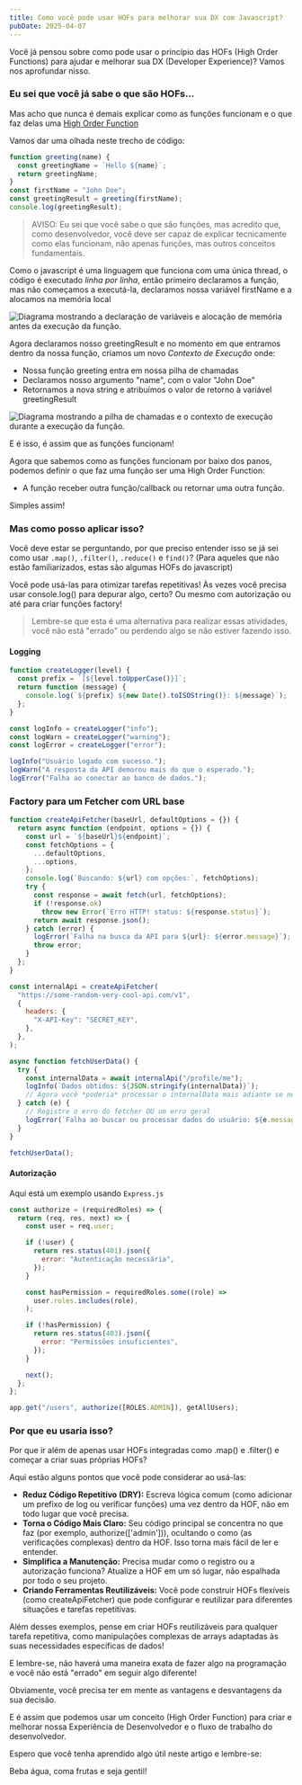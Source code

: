 ```yaml
---
title: Como você pode usar HOFs para melhorar sua DX com Javascript?
pubDate: 2025-04-07
---
```



Você já pensou sobre como pode usar o princípio das HOFs (High Order Functions) para ajudar e melhorar sua DX (Developer Experience)? Vamos nos aprofundar nisso.

### Eu sei que você já sabe o que são HOFs...

Mas acho que nunca é demais explicar como as funções funcionam e o que faz delas uma <u>High Order Function</u>

Vamos dar uma olhada neste trecho de código:

```js
function greeting(name) {
  const greetingName = `Hello ${name}`;
  return greetingName;
}
const firstName = "John Doe";
const greetingResult = greeting(firstName);
console.log(greetingResult);
```

> AVISO: Eu sei que você sabe o que são funções, mas acredito que, como desenvolvedor, você deve ser capaz de explicar tecnicamente como elas funcionam, não apenas funções, mas outros conceitos fundamentais.

Como o javascript é uma linguagem que funciona com uma única thread, o código é executado _linha por linha_, então primeiro declaramos a função, mas não começamos a executá-la, declaramos nossa variável firstName e a alocamos na memória local

<Image
  class="rounded-diagram"
  quality={80}
  src={func1}
  alt="Diagrama mostrando a declaração de variáveis e alocação de memória antes da execução da função."
  width={870}
  height={400}
/>

Agora declaramos nosso greetingResult e no momento em que entramos dentro da nossa função, criamos um novo _Contexto de Execução_ onde:

- Nossa função greeting entra em nossa pilha de chamadas
- Declaramos nosso argumento "name", com o valor "John Doe"
- Retornamos a nova string e atribuímos o valor de retorno à variável greetingResult

<Image
  class="rounded-diagram"
  src={func2}
  alt="Diagrama mostrando a pilha de chamadas e o contexto de execução durante a execução da função."
  width={870}
  height={450}
/>

E é isso, é assim que as funções funcionam!

Agora que sabemos como as funções funcionam por baixo dos panos, podemos definir o que faz uma função ser uma High Order Function:

- A função receber outra função/callback ou retornar uma outra função.

Simples assim!

### Mas como posso aplicar isso?

Você deve estar se perguntando, por que preciso entender isso se já sei como usar `.map()`, `.filter()`, `.reduce()` e `find()`? (Para aqueles que não estão familiarizados, estas são algumas HOFs do javascript)

Você pode usá-las para otimizar tarefas repetitivas! Às vezes você precisa usar console.log() para depurar algo, certo? Ou mesmo com autorização ou até para criar funções factory!

> Lembre-se que esta é uma alternativa para realizar essas atividades, você não está "errado" ou perdendo algo se não estiver fazendo isso.

#### Logging

```js
function createLogger(level) {
  const prefix = `[${level.toUpperCase()}]`;
  return function (message) {
    console.log(`${prefix} ${new Date().toISOString()}: ${message}`);
  };
}

const logInfo = createLogger("info");
const logWarn = createLogger("warning");
const logError = createLogger("error");

logInfo("Usuário logado com sucesso.");
logWarn("A resposta da API demorou mais do que o esperado.");
logError("Falha ao conectar ao banco de dados.");
```

### Factory para um Fetcher com URL base

```js
function createApiFetcher(baseUrl, defaultOptions = {}) {
  return async function (endpoint, options = {}) {
    const url = `${baseUrl}${endpoint}`;
    const fetchOptions = {
      ...defaultOptions,
      ...options,
    };
    console.log(`Buscando: ${url} com opções:`, fetchOptions);
    try {
      const response = await fetch(url, fetchOptions);
      if (!response.ok)
        throw new Error(`Erro HTTP! status: ${response.status}`);
      return await response.json();
    } catch (error) {
      logError(`Falha na busca da API para ${url}: ${error.message}`);
      throw error;
    }
  };
}

const internalApi = createApiFetcher(
  "https://some-random-very-cool-api.com/v1",
  {
    headers: {
      "X-API-Key": "SECRET_KEY",
    },
  },
);

async function fetchUserData() {
  try {
    const internalData = await internalApi("/profile/me");
    logInfo(`Dados obtidos: ${JSON.stringify(internalData)}`);
    // Agora você *poderia* processar o internalData mais adiante se necessário
  } catch (e) {
    // Registre o erro do fetcher OU um erro geral
    logError(`Falha ao buscar ou processar dados do usuário: ${e.message}`);
  }
}

fetchUserData();
```

#### Autorização

Aqui está um exemplo usando `Express.js`

```js
const authorize = (requiredRoles) => {
  return (req, res, next) => {
    const user = req.user;

    if (!user) {
      return res.status(401).json({
        error: "Autenticação necessária",
      });
    }

    const hasPermission = requiredRoles.some((role) =>
      user.roles.includes(role),
    );

    if (!hasPermission) {
      return res.status(403).json({
        error: "Permissões insuficientes",
      });
    }

    next();
  };
};

app.get("/users", authorize([ROLES.ADMIN]), getAllUsers);
```

### Por que eu usaria isso?

Por que ir além de apenas usar HOFs integradas como .map() e .filter() e começar a criar suas próprias HOFs?

Aqui estão alguns pontos que você pode considerar ao usá-las:

- **Reduz Código Repetitivo (DRY):** Escreva lógica comum (como adicionar um prefixo de log ou verificar funções) uma vez dentro da HOF, não em todo lugar que você precisa.
- **Torna o Código Mais Claro:** Seu código principal se concentra no que faz (por exemplo, authorize(['admin'])), ocultando o como (as verificações complexas) dentro da HOF. Isso torna mais fácil de ler e entender.
- **Simplifica a Manutenção:** Precisa mudar como o registro ou a autorização funciona? Atualize a HOF em um só lugar, não espalhada por todo o seu projeto.
- **Criando Ferramentas Reutilizáveis:** Você pode construir HOFs flexíveis (como createApiFetcher) que pode configurar e reutilizar para diferentes situações e tarefas repetitivas.

Além desses exemplos, pense em criar HOFs reutilizáveis para qualquer tarefa repetitiva, como manipulações complexas de arrays adaptadas às suas necessidades específicas de dados!

E lembre-se, não haverá uma maneira exata de fazer algo na programação e você não está "errado" em seguir algo diferente!

Obviamente, você precisa ter em mente as vantagens e desvantagens da sua decisão.

E é assim que podemos usar um conceito (High Order Function) para criar e melhorar nossa Experiência de Desenvolvedor e o fluxo de trabalho do desenvolvedor.

Espero que você tenha aprendido algo útil neste artigo e lembre-se:

Beba água, coma frutas e seja gentil!
